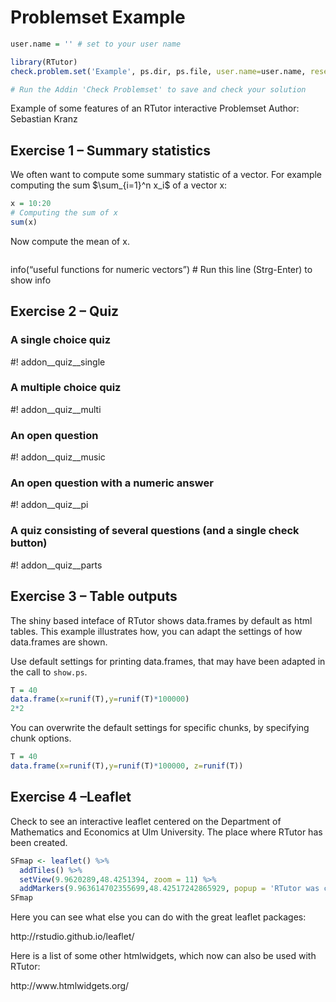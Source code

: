 # Problemset Example


```r

user.name = '' # set to your user name

library(RTutor)
check.problem.set('Example', ps.dir, ps.file, user.name=user.name, reset=FALSE)

# Run the Addin 'Check Problemset' to save and check your solution
```

Example of some features of an RTutor interactive Problemset
Author:  Sebastian Kranz


## Exercise 1 -- Summary statistics

We often want to compute some summary statistic of a vector.
For example computing the sum $\sum_{i=1}^n x_i$ of a vector x:

```r
x = 10:20
# Computing the sum of x
sum(x)
```


Now compute the mean of x.
```r

```


info("useful functions for numeric vectors") # Run this line (Strg-Enter) to show info



## Exercise 2 -- Quiz

### A single choice quiz

#! addon__quiz__single

### A multiple choice quiz

#! addon__quiz__multi


### An open question

#! addon__quiz__music

### An open question with a numeric answer

#! addon__quiz__pi


### A quiz consisting of several questions (and a single check button)

#! addon__quiz__parts




## Exercise 3 -- Table outputs

The shiny based inteface of RTutor shows data.frames by default as html tables. This example illustrates how, you can adapt the settings of how data.frames are shown.

Use default settings for printing data.frames, that may have been adapted in the call to `show.ps`.
```r
T = 40
data.frame(x=runif(T),y=runif(T)*100000)
2*2
```

You can overwrite the default settings for specific chunks, by specifying chunk options.
```r
T = 40
data.frame(x=runif(T),y=runif(T)*100000, z=runif(T))
```


## Exercise 4 --Leaflet

Check to see an interactive leaflet centered on the Department of Mathematics and Economics at Ulm University. The place where RTutor has been created.
```r
SFmap <- leaflet() %>% 
  addTiles() %>% 
  setView(9.9620289,48.4251394, zoom = 11) %>% 
  addMarkers(9.963614702355699,48.42517242865929, popup = 'RTutor was created here at Ulm University')
SFmap
```

Here you can see what else you can do with the great leaflet packages:

http://rstudio.github.io/leaflet/

Here is a list of some other htmlwidgets, which now can also be used with RTutor:

http://www.htmlwidgets.org/
